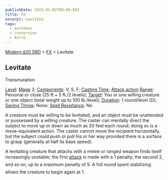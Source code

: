 ```yaml
---
publishDate: 2023-01-02T00:00:00Z
title: FX
excerpt: Levitate
tags:
  - markdown
  - conversion
  - Astro
---
```


[Modern d20 SRD](/#modernD20) > [FX](modern-d20-srd-fx-index) > Levitate

## Levitate

Transmutation

[Level](modern-d20-srd-fx-level): [Mage](modern-d20-srd-classes-advanced-mage) 2; [Components](modern-d20-srd-fx-components): V, S, F; [Casting Time](modern-d20-srd-fx-casting-time); [Attack action](modern-d20-srd-combat-attack-actions) [Range](modern-d20-srd-fx-range): Personal or close (25 ft.+ 5 ft./2 levels); [Target](modern-d20-srd-fx-target): You or one willing creature or one object (total weight up to 100 lb./level); [Duration](modern-d20-srd-fx-duration): 1 round/level (D); [Saving Throw](modern-d20-srd-basics-saving-throws): None; [Spell Resistance](modern-d20-srd-special-abilities-spell-resistance): No

A creature must be willing to be levitated, and an object must be unattended or possessed by a willing creature. The caster can mentally direct the subject to move up or down as much as 20 feet each round; doing so is a move-equivalent action. The caster cannot move the recipient horizontally, but the subject could push or pull his or her way provided there is a surface to grasp (generally at half its base speed).

A levitating creature that attacks with a melee or ranged weapon finds itself increasingly unstable; the first [attack](modern-d20-srd-combat-attack-roll) is made with a 1 penalty, the second 2, and so on, up to a maximum penalty of 5. A full round spent stabilizing allows the creature to begin again at 1.
